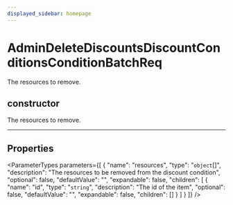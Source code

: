 ```yaml
---
displayed_sidebar: homepage
---
```



# AdminDeleteDiscountsDiscountConditionsConditionBatchReq

The resources to remove.

## constructor

The resources to remove.

___

## Properties

<ParameterTypes parameters={[
  {
    "name": "resources",
    "type": "`object`[]",
    "description": "The resources to be removed from the discount condition",
    "optional": false,
    "defaultValue": "",
    "expandable": false,
    "children": [
      {
        "name": "id",
        "type": "`string`",
        "description": "The id of the item",
        "optional": false,
        "defaultValue": "",
        "expandable": false,
        "children": []
      }
    ]
  }
]} />
